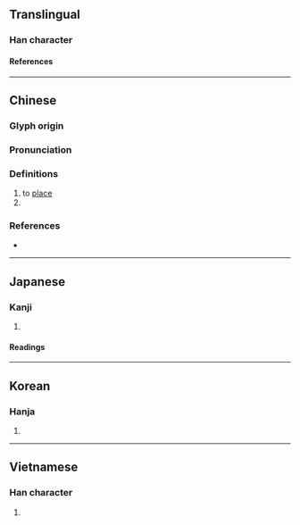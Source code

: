 {{character info}}
==Translingual==

===Han character===
{{Han char|rn=40|rad=宀|as=09|sn=12|four=30801|canj=JAMO|ids=⿱宀是}}

====References====
{{Han ref|kx=0289.160|dkj=07244|dj=0573.050|hdz=20943.010|uh=5BD4}}

----

==Chinese==
{{zh-forms}}

===Glyph origin===
{{Han etym}}

===Pronunciation===
{{zh-pron
|m=shí
|c=sat6
|mc=y
|oc=y
|ma=
|cat=a
}}

===Definitions===
{{zh-hanzi}}

# to [[place]]
# {{zh-alt-form|實}}

{{attention|zh|please check}}

===References===
* {{R:twedu|B00749}}

----

==Japanese==

===Kanji===
{{ja-kanji|grade=|rs=宀09}}

# {{rfdef|ja|sort=宀09}}

====Readings====
{{ja-readings
|on=しょく
|kun=まことに
}}

----

==Korean==

===Hanja===
{{ko-hanja|식}}

# {{rfdef|ko|sort=宀09}}

----

==Vietnamese==

===Han character===
{{vi-readings|rs=宀09|reading=[[thực]], [[thật]], [[thiệt]]}}

# {{rfdef|vi|sort=宀09}}